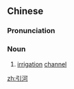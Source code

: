 ==Chinese==
{{zh-forms}}

===Pronunciation===
{{zh-pron
|m=yǐnhé
|c=jan5 ho4
|cat=n
}}

===Noun===
{{zh-noun}}

# [[irrigation]] [[channel]]

[[zh:引河]]